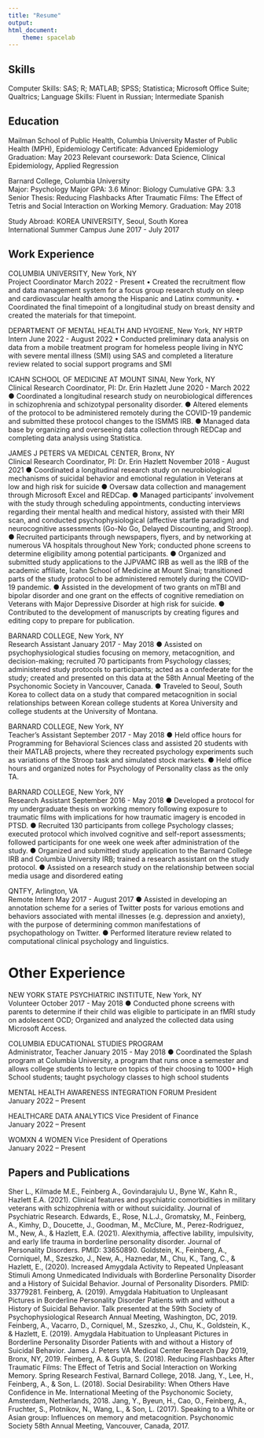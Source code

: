 ```yaml
---
title: "Resume"
output: 
html_document:
    theme: spacelab
---
```


## Skills 

Computer Skills: SAS; R; MATLAB; SPSS; Statistica; Microsoft Office Suite; Qualtrics;
Language Skills: Fluent in Russian; Intermediate Spanish

## Education

Mailman School of Public Health, Columbia University
Master of Public Health (MPH), Epidemiology
Certificate: Advanced Epidemiology
Graduation: May 2023
Relevant coursework: Data Science, Clinical Epidemiology, Applied Regression 

Barnard College, Columbia University                
Major: Psychology Major GPA: 3.6 
Minor: Biology 
Cumulative GPA: 3.3
Senior Thesis: Reducing Flashbacks After Traumatic Films: The Effect of Tetris and Social Interaction on Working Memory.
Graduation: May 2018 

Study Abroad: 
KOREA UNIVERSITY, Seoul, South Korea                                                       		
International Summer Campus
June 2017 - July 2017 

## Work Experience 

COLUMBIA UNIVERSITY, New York, NY				
Project Coordinator
March 2022 - Present 
•	Created the recruitment flow and data management system for a focus group research study on sleep and cardiovascular health among the Hispanic and Latinx community. 
•	Coordinated the final timepoint of a longitudinal study on breast density and created the materials for that timepoint.  

DEPARTMENT OF MENTAL HEALTH AND HYGIENE, New York, NY 
HRTP Intern
June 2022 - August 2022
•	Conducted preliminary data analysis on data from a mobile treatment program for homeless people living in NYC with severe mental illness (SMI) using SAS and completed a literature review related to social support programs and SMI

ICAHN SCHOOL OF MEDICINE AT MOUNT SINAI, New York, NY               	  
Clinical Research Coordinator, PI: Dr. Erin Hazlett
June 2020 - March 2022
●	Coordinated a longitudinal research study on neurobiological differences in schizophrenia and schizotypal personality disorder.
●	Altered elements of the protocol to be administered remotely during the COVID-19 pandemic and submitted these protocol changes to the ISMMS IRB. 
●	Managed data base by organizing and overseeing data collection through REDCap and completing data analysis using Statistica. 

JAMES J PETERS VA MEDICAL CENTER, Bronx, NY                                             	
Clinical Research Coordinator, PI: Dr. Erin Hazlett
November 2018 - August 2021
●	Coordinated a longitudinal research study on neurobiological mechanisms of suicidal behavior and emotional regulation in Veterans at low and high risk for suicide
●	Oversaw data collection and management through Microsoft Excel and REDCap.
●	Managed participants’ involvement with the study through scheduling appointments, conducting interviews regarding their mental health and medical history, assisted with their MRI scan, and conducted psychophysiological (affective startle paradigm) and neurocognitive assessments (Go-No Go, Delayed Discounting, and Stroop).
●	Recruited participants through newspapers, flyers, and by networking at numerous VA hospitals throughout New York; conducted phone screens to determine eligibility among potential participants.
●	Organized and submitted study applications to the JJPVAMC IRB as well as the IRB of the academic affiliate, Icahn School of Medicine at Mount Sinai; transitioned parts of the study protocol to be administered remotely during the COVID-19 pandemic.
●	Assisted in the development of two grants on mTBI and bipolar disorder and one grant on the effects of cognitive remediation on Veterans with Major Depressive Disorder at high risk for suicide.
●	Contributed to the development of manuscripts by creating figures and editing copy to prepare for publication. 

BARNARD COLLEGE, New York, NY                                                            		
Research Assistant
January 2017 - May 2018 
●	Assisted on psychophysiological studies focusing on memory, metacognition, and decision-making; recruited 70 participants from Psychology classes; administered study protocols to participants; acted as a confederate for the study; created and presented on this data at the 58th Annual Meeting of the Psychonomic Society in Vancouver, Canada. 
●	Traveled to Seoul, South Korea to collect data on a study that compared metacognition in social relationships between Korean college students at Korea University and college students at the University of Montana.

BARNARD COLLEGE, New York, NY                                                            		
Teacher’s Assistant
September 2017 - May 2018 
●	Held office hours for Programming for Behavioral Sciences class and assisted 20 students with their MATLAB projects, where they recreated psychology experiments such as variations of the Stroop task and simulated stock markets.
●	Held office hours and organized notes for Psychology of Personality class as the only TA.

BARNARD COLLEGE, New York, NY                                                            		
Research Assistant
September 2016 - May 2018 
●	Developed a protocol for my undergraduate thesis on working memory following exposure to traumatic films with implications for how traumatic imagery is encoded in PTSD. 
●	Recruited 130 participants from college Psychology classes; executed protocol which involved cognitive and self-report assessments; followed participants for one week one week after administration of the study.
●	Organized and submitted study application to the Barnard College IRB and Columbia University IRB; trained a research assistant on the study protocol.
●	Assisted on a research study on the relationship between social media usage and disordered eating

QNTFY, Arlington, VA                                                                                   		
Remote Intern
May 2017 - August 2017
●	Assisted in developing an annotation scheme for a series of Twitter posts for various emotions and behaviors associated with mental illnesses (e.g. depression and anxiety), with the purpose of determining common manifestations of psychopathology on Twitter.
●	Performed literature review related to computational clinical psychology and linguistics.

# Other Experience 

NEW YORK STATE PSYCHIATRIC INSTITUTE, New York, NY                 	
Volunteer
October 2017 - May 2018
●	Conducted phone screens with parents to determine if their child was eligible to participate in an fMRI study on adolescent OCD; Organized and analyzed the collected data using Microsoft Access.

COLUMBIA EDUCATIONAL STUDIES PROGRAM                                   		
Administrator, Teacher
January 2015 - May 2018
●	Coordinated the Splash program at Columbia University, a program that runs once a semester and allows college students to lecture on topics of their choosing to 1000+ High School students; taught psychology classes to high school students

MENTAL HEALTH AWARENESS INTEGRATION FORUM
President		
January 2022 – Present

HEALTHCARE DATA ANALYTICS
Vice President of Finance 			
January 2022 – Present

WOMXN 4 WOMEN 
Vice President of Operations				
January 2022 – Present 


## Papers and Publications
Sher L., Kilmade M.E., Feinberg A., Govindarajulu U., Byne W., Kahn R., Hazlett E.A. (2021). Clinical features and psychiatric comorbidities in military veterans with schizophrenia with or without suicidality. Journal of Psychiatric Research.
Edwards, E., Rose, N.L.J., Gromatsky, M., Feinberg, A., Kimhy, D., Doucette, J., Goodman, M., McClure, M., Perez-Rodriguez, M., New, A., & Hazlett, E.A. (2021). Alexithymia, affective lability, impulsivity, and early life trauma in borderline personality disorder. Journal of Personality Disorders. PMID: 33650890.
Goldstein, K., Feinberg, A., Corniquel, M., Szeszko, J., New, A., Haznedar, M., Chu, K., Tang, C., & Hazlett, E., (2020). Increased Amygdala Activity to Repeated Unpleasant Stimuli Among Unmedicated Individuals with Borderline Personality Disorder and a History of Suicidal Behavior. Journal of Personality Disorders. PMID: 33779281.
Feinberg, A. (2019). Amygdala Habituation to Unpleasant Pictures in Borderline Personality Disorder Patients with and without a History of Suicidal Behavior. Talk presented at the 59th Society of Psychophysiological Research Annual Meeting, Washington, DC, 2019. 
Feinberg, A., Vacarro, D., Corniquel, M., Szeszko, J., Chu, K., Goldstein, K., & Hazlett, E. (2019). Amygdala Habituation to Unpleasant Pictures in Borderline Personality Disorder Patients with and without a History of Suicidal Behavior. James J. Peters VA Medical Center Research Day 2019, Bronx, NY, 2019.
Feinberg, A. & Gupta, S. (2018). Reducing Flashbacks After Traumatic Films: The Effect of Tetris and Social Interaction on Working Memory. Spring Research Festival, Barnard College, 2018.
Jang, Y., Lee, H., Feinberg, A., & Son, L. (2018). Social Desirability: When Others Have Confidence in Me. International Meeting of the Psychonomic Society, Amsterdam, Netherlands, 2018.
Jang, Y., Byeun, H., Cao, O., Feinberg, A., Fruchter, S., Plotnikov, N., Wang, L., & Son, L. (2017). Speaking to a White or Asian group: Influences on memory and metacognition. Psychonomic Society 58th Annual Meeting, Vancouver, Canada, 2017.


